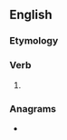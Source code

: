 ==English==

===Etymology===
{{suffix|sow|est|lang=en}}

===Verb===
{{head|en|verb form}}

# {{en-archaic second-person singular of|sow}}

===Anagrams===
* {{anagrams|en|towses}}